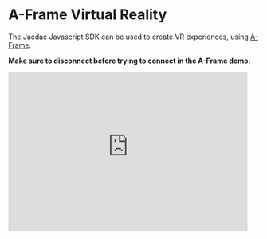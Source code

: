 # A-Frame Virtual Reality

The Jacdac Javascript SDK can be used to create VR experiences, using [A-Frame](https://aframe.io/).

**Make sure to disconnect before trying to connect in the A-Frame demo.**

<iframe src="https://jacdac-aframe-demo.glitch.me" style="border: none;" width="480" height="320" allow="usb;serial;bluetooth" />

The following snippet is a possible use of Jacdac in a VR setting. 
The radius of the sphere is controlled by any potentiometer module.

```typescript
// grab the aframe sphere
const sphere = document.getElementById("sphere");
// using an animation frame to query sensor and update DOM
function step() {
  // collect all sensor info into a simple object data structure
  const { potentiometer } = jacdac.snapshotSensors(bus)
  // grab the first position on potentiometer
  // !! data will be undefined if nothing is connected ``
  const [pos = 0] = potentiometer
  // a-frame magic
  sphere.setAttribute("radius", 0.5 + pos)
  // keep animating
  window.requestAnimationFrame(step);
}
window.requestAnimationFrame(step);
```

* [Remix the starter project](https://glitch.com/edit/#!/jacdac-aframe-demo)